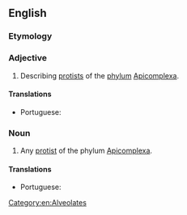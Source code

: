 ==English==

===Etymology===
{{suffix|en|{{ll|mul|Apicomplexa}}|n}}

===Adjective===
{{en-adj|-}}

# Describing [[protist]]s of the [[phylum]] [[Apicomplexa]].

====Translations====
{{trans-top|describing protists of the phylum Apicomplexa}}
* Portuguese: {{t|pt|apicomplexo}}
{{trans-mid}}
{{trans-bottom}}

===Noun===
{{en-noun}}

# Any [[protist]] of the phylum [[Apicomplexa]].

====Translations====
{{trans-top|any protist of the phylum Apicomplexa}}
* Portuguese: {{t|pt|apicomplexo|m}}
{{trans-mid}}
{{trans-bottom}}

[[Category:en:Alveolates]]